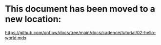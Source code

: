 # This document has been moved to a new location:

https://github.com/onflow/docs/tree/main/docs/cadence/tutorial/02-hello-world.mdx
